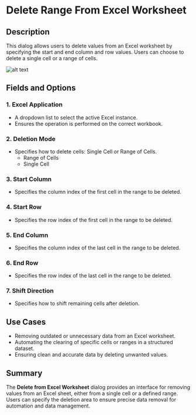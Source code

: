# Delete Range From Excel Worksheet

## Description  

This dialog allows users to delete values from an Excel worksheet by specifying the start and end column and row values. Users can choose to delete a single cell or a range of cells.

![alt text](../../../assets/excel/delete-range-from-excel-worksheet.png)

## Fields and Options  

### 1. Excel Application
- A dropdown list to select the active Excel instance.  
- Ensures the operation is performed on the correct workbook.  

### 2. Deletion Mode
- Specifies how to delete cells: Single Cell or Range of Cells.
  - Range of Cells
  - Single Cell

### 3. Start Column
- Specifies the column index of the first cell in the range to be deleted.  

### 4. Start Row 
- Specifies the row index of the first cell in the range to be deleted.  

### 5. End Column
- Specifies the column index of the last cell in the range to be deleted.  

### 6. End Row
- Specifies the row index of the last cell in the range to be deleted.  

### 7. Shift Direction
- Specifies how to shift remaining cells after deletion.


## Use Cases  
- Removing outdated or unnecessary data from an Excel worksheet.  
- Automating the clearing of specific cells or ranges in a structured dataset.  
- Ensuring clean and accurate data by deleting unwanted values.  

## Summary  
The **Delete from Excel Worksheet** dialog provides an interface for removing values from an Excel sheet, either from a single cell or a defined range. Users can specify the deletion area to ensure precise data removal for automation and data management.  